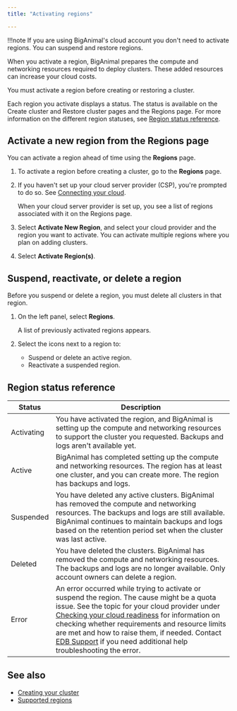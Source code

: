 ```yaml
---
title: "Activating regions"

---
```


!!!note
   If you are using BigAnimal's cloud account you don't need to activate regions. You can suspend and restore regions.

When you activate a region, BigAnimal prepares the compute and networking resources required to deploy clusters. These added resources can increase your cloud costs. 

You must activate a region before creating or restoring a cluster. 

Each region you activate displays a status. The status is available on the Create cluster and Restore cluster pages and the Regions page. For more information on the different region statuses, see [Region status reference](#region-status-reference).



## Activate a new region from the Regions page

You can activate a region ahead of time using the **Regions** page. 

1. To activate a region before creating a cluster, go to the **Regions** page.
     
1. If you haven't set up your cloud server provider (CSP), you're prompted to do so. See [Connecting your cloud](/biganimal/latest/getting_started/02_connecting_to_your_cloud/).

   When your cloud server provider is set up, you see a list of regions associated with it on the Regions page.

1. Select **Activate New Region**, and select your cloud provider and the region you want to activate. You can activate multiple regions where you plan on adding clusters. 

1. Select **Activate Region(s)**.

## Suspend, reactivate, or delete a region

Before you suspend or delete a region, you must delete all clusters in that region.

1. On the left panel, select **Regions**.

   A list of previously activated regions appears. 
     
1. Select the icons next to a region to: 
   - Suspend or delete an active region. 
   - Reactivate a suspended region.

## Region status reference

| Status | Description                                                                                                                                            |
|--------------|--------------------------------------------------------------------------------------------------------------------------------------------------------|
| Activating       | You have activated the region, and BigAnimal is setting up the compute and networking resources to support the cluster you requested. Backups and logs aren't available yet.                                                                         | 
| Active       | BigAnimal has completed setting up the compute and networking resources. The region has at least one cluster, and you can create more. The region has backups and logs.                                                                  |
| Suspended    | You have deleted any active clusters. BigAnimal has removed the compute and networking resources. The backups and logs are still available. BigAnimal continues to maintain backups and logs based on the retention period set when the cluster was last active.  |
| Deleted      | You have deleted the clusters. BigAnimal has removed the compute and networking resources. The backups and logs are no longer available. Only account owners can delete a region.                                            |
| Error        | An error occurred while trying to activate or suspend the region. The cause might be a quota issue. See the topic for your cloud provider under [Checking your cloud readiness](/biganimal/latest/getting_started/preparing_cloud_account/) for information on checking whether requirements and resource limits are met and how to raise them, if needed. Contact [EDB Support](/biganimal/release/overview/support) if you need additional help troubleshooting the error.  | 

## See also

- [Creating your cluster](/biganimal/release/getting_started/creating_a_cluster) 
- [Supported regions](/biganimal/release/overview/03a_region_support)

